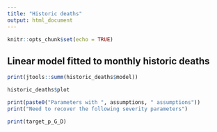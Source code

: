 ```yaml
---
title: "Historic deaths"
output: html_document
---
```


```r
knitr::opts_chunk$set(echo = TRUE)
```

## Linear model fitted to monthly historic deaths


```r
print(jtools::summ(historic_deaths$model))

historic_deaths$plot
```


```r
print(paste0("Parameters with ", assumptions, " assumptions"))
print("Need to recover the following severity parameters")
```

```r
print(target_p_G_D)
```
